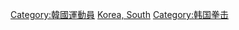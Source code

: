 {{Commonscat|Boxers from South Korea}}

[[Category:韓國運動員|Category:韓國運動員]]
[[Category:各國拳擊運動員|Korea, South]]
[[Category:韩国拳击|Category:韩国拳击]]
